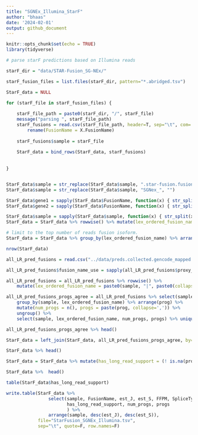 ```yaml
---
title: "SGNEx_Illumina_StarF"
author: "bhaas"
date: '2024-02-01'
output: github_document
---
```


```r
knitr::opts_chunk$set(echo = TRUE)
library(tidyverse)
```


```r
# parse starF predictions based on Illumina reads

starF_dir = "data/STAR-Fusion_SG-NEx/"

starF_fusion_files = list.files(starF_dir, pattern="*.abridged.tsv")

StarF_data = NULL

for (starF_file in starF_fusion_files) {
    
    starF_file_path = paste0(starF_dir, "/", starF_file)
    message("parsing ", starF_file_path)
    starF_fusions = read.csv(starF_file_path, header=T, sep="\t", com='') %>%
        rename(FusionName = X.FusionName)
    
    starF_fusions$sample = starF_file
    
    StarF_data = bind_rows(StarF_data, starF_fusions)
    
    
}


StarF_data$sample = str_replace(StarF_data$sample, ".star-fusion.fusion_predictions.abridged.tsv", "")
StarF_data$sample = str_replace(StarF_data$sample, "SGNex_", "")

StarF_data$gene1 = sapply(StarF_data$FusionName, function(x) { str_split(x, "--")[[1]][1]})
StarF_data$gene2 = sapply(StarF_data$FusionName, function(x) { str_split(x, "--")[[1]][2]})

StarF_data$sample = sapply(StarF_data$sample, function(x) { str_split(x, "_")[[1]]}[1])
StarF_data = StarF_data %>% rowwise() %>% mutate(lex_ordered_fusion_name = paste0(sample, "|", paste0(collapse="--", sort(c(gene1, gene2)))))

```

```r

# limit to the top number of reads fusion isoform.
StarF_data = StarF_data %>% group_by(lex_ordered_fusion_name) %>% arrange(desc(est_J), desc(est_S)) %>% filter(row_number() == 1) %>% ungroup()

nrow(StarF_data)

```


```r

all_LR_pred_fusions = read.csv("../data/preds.collected.gencode_mapped.wAnnot.filt.pass.proxy_assignments.gz", header=T, sep="\t")

all_LR_pred_fusions$fusion_name_use = sapply(all_LR_pred_fusions$proxy_fusion_name, function(x) { str_split(x, "\\|")[[1]][2]  } )

all_LR_pred_fusions = all_LR_pred_fusions %>% rowwise() %>% 
    mutate(lex_ordered_fusion_name = paste0(sample, "|", paste0(collapse="--", sort(str_split(fusion_name_use, "--")[[1]]))))

```


```r

all_LR_pred_fusions_progs_agree = all_LR_pred_fusions %>% select(sample, lex_ordered_fusion_name, prog) %>% unique() %>%
    group_by(sample, lex_ordered_fusion_name) %>% arrange(prog) %>%
    mutate(num_progs = n(), progs = paste(prog, collapse=',')) %>%
    ungroup() %>%
    select(sample, lex_ordered_fusion_name, num_progs, progs) %>% unique()

all_LR_pred_fusions_progs_agree %>% head()

```

```r


StarF_data = left_join(StarF_data, all_LR_pred_fusions_progs_agree, by=c('sample', 'lex_ordered_fusion_name') )

StarF_data %>% head()

```



```r

StarF_data = StarF_data %>% mutate(has_long_read_support = (! is.na(progs)) )

StarF_data %>%  head()

```


```r

table(StarF_data$has_long_read_support)

```


```r

write.table(StarF_data %>% 
                select(sample, FusionName, est_J, est_S, FFPM, SpliceType, lex_ordered_fusion_name,
                       has_long_read_support, num_progs, progs
                       ) %>%
                arrange(sample, desc(est_J), desc(est_S)),
            file="StarFusion_SGNEx_Illumina.tsv",
            sep="\t", quote=F, row.names=F)


```



